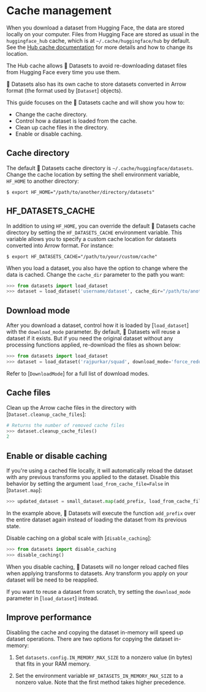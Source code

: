 # Cache management

When you download a dataset from Hugging Face, the data are stored locally on your computer.
Files from Hugging Face are stored as usual in the `huggingface_hub` cache, which is at `~/.cache/huggingface/hub` by default.
See the [Hub cache documentation](https://huggingface.co/docs/huggingface_hub/guides/manage-cache) for more details and how to change its location.

The Hub cache allows 🤗 Datasets to avoid re-downloading dataset files from Hugging Face every time you use them. 

🤗 Datasets also has its own cache to store datasets converted in Arrow format (the format used by [`Dataset`] objects).

This guide focuses on the 🤗 Datasets cache and will show you how to:

- Change the cache directory.
- Control how a dataset is loaded from the cache.
- Clean up cache files in the directory.
- Enable or disable caching.

## Cache directory

The default 🤗 Datasets cache directory is `~/.cache/huggingface/datasets`. Change the cache location by setting the shell environment variable, `HF_HOME` to another directory:

```
$ export HF_HOME="/path/to/another/directory/datasets"

```
## HF_DATASETS_CACHE

In addition to using `HF_HOME`, you can override the default 🤗 Datasets cache directory by setting the `HF_DATASETS_CACHE` environment variable. This variable allows you to specify a custom cache location for datasets converted into Arrow format. For instance:

```
$ export HF_DATASETS_CACHE="/path/to/your/custom/cache"
```

When you load a dataset, you also have the option to change where the data is cached. Change the `cache_dir` parameter to the path you want:

```py
>>> from datasets import load_dataset
>>> dataset = load_dataset('username/dataset', cache_dir="/path/to/another/directory/datasets")
```

## Download mode

After you download a dataset, control how it is loaded by [`load_dataset`] with the `download_mode` parameter. By default, 🤗 Datasets will reuse a dataset if it exists. But if you need the original dataset without any processing functions applied, re-download the files as shown below:

```py
>>> from datasets import load_dataset
>>> dataset = load_dataset('rajpurkar/squad', download_mode='force_redownload')
```

Refer to [`DownloadMode`] for a full list of download modes.

## Cache files

Clean up the Arrow cache files in the directory with [`Dataset.cleanup_cache_files`]:

```py
# Returns the number of removed cache files
>>> dataset.cleanup_cache_files()
2
```

## Enable or disable caching

If you're using a cached file locally, it will automatically reload the dataset with any previous transforms you applied to the dataset. Disable this behavior by setting the argument `load_from_cache_file=False` in [`Dataset.map`]:

```py
>>> updated_dataset = small_dataset.map(add_prefix, load_from_cache_file=False)
```

In the example above, 🤗 Datasets will execute the function `add_prefix` over the entire dataset again instead of loading the dataset from its previous state.

Disable caching on a global scale with [`disable_caching`]:

```py
>>> from datasets import disable_caching
>>> disable_caching()
```

When you disable caching, 🤗 Datasets will no longer reload cached files when applying transforms to datasets. Any transform you apply on your dataset will be need to be reapplied.

<Tip>

If you want to reuse a dataset from scratch, try setting the `download_mode` parameter in [`load_dataset`] instead.

</Tip>

<a id='load_dataset_enhancing_performance'></a>

## Improve performance

Disabling the cache and copying the dataset in-memory will speed up dataset operations. There are two options for copying the dataset in-memory:

1. Set `datasets.config.IN_MEMORY_MAX_SIZE` to a nonzero value (in bytes) that fits in your RAM memory. 

2. Set the environment variable `HF_DATASETS_IN_MEMORY_MAX_SIZE` to a nonzero value. Note that the first method takes higher precedence.
